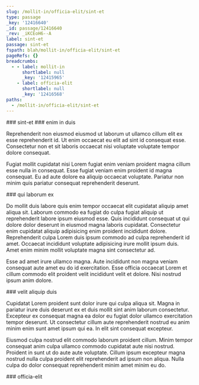 ```yaml
---
slug: /mollit-in/officia-elit/sint-et
type: passage
_key: '12416640'
_id: passage/12416640
_rev: _iKCEoH6--A
label: sint-et
passage: sint-et
fspath: blah/mollit-in/officia-elit/sint-et
pageRefs: {}
breadcrumbs:
  - - label: mollit-in
      shortlabel: null
      _key: '12415965'
    - label: officia-elit
      shortlabel: null
      _key: '12416568'
paths:
  - /mollit-in/officia-elit/sint-et
---
```


<NuggetArea>
<Passage slug="/mollit-in/officia-elit/sint-et" type="passage" _key="12416640" _id="passage/12416640" _rev="_iKCEoH6--A" label="sint-et" passage="sint-et" fspath="blah/mollit-in/officia-elit/sint-et" paths="/mollit-in/officia-elit/sint-et">
<NuggetBody>
### sint-et

</NuggetBody>
<Breadcrumbs>
<Crumbs>
<Crumb _key="12415965" label="mollit-in" /><Crumb _key="12416568" label="officia-elit" />
</Crumbs>
</Breadcrumbs>
</Passage>

<NuggetsInbound>
</NuggetsInbound>
<NuggetsOutbound>
<Nugget direction="outbound" type="nugget" _key="5435e468-b17e-407a-bf5b-67f2533cd6ca" _id="nugget/5435e468-b17e-407a-bf5b-67f2533cd6ca" _rev="_iKCEoH6--B" fspath="blah/mollit-in/officia-elit/sint-et/enim-in-duis.md" label="enim in duis" paths="/mollit-in/officia-elit/sint-et/enim-in-duis" slug="/mollit-in/officia-elit/sint-et/enim-in-duis">
<NuggetBody>
### enim in duis

Reprehenderit non eiusmod eiusmod ut laborum ut ullamco cillum elit ex esse reprehenderit id. Ut enim occaecat eu elit ad sint id consequat esse. Consectetur non et sit laboris occaecat nisi voluptate voluptate tempor dolore consequat.

Fugiat mollit cupidatat nisi Lorem fugiat enim veniam proident magna cillum esse nulla in consequat. Esse fugiat veniam enim proident id magna consequat. Eu ad aute dolore ea aliquip occaecat voluptate. Pariatur non minim quis pariatur consequat reprehenderit deserunt.

</NuggetBody>
</Nugget>

<Nugget direction="outbound" type="nugget" _key="a8aac9f9-0609-428c-a2a7-2a1778aa0ea6" _id="nugget/a8aac9f9-0609-428c-a2a7-2a1778aa0ea6" _rev="_iKCEoI----" fspath="blah/mollit-in/officia-elit/sint-et/qui-laborum-ex.md" label="qui laborum ex" paths="/mollit-in/officia-elit/sint-et/qui-laborum-ex" slug="/mollit-in/officia-elit/sint-et/qui-laborum-ex">
<NuggetBody>
### qui laborum ex

Do mollit duis labore quis enim tempor occaecat elit cupidatat aliquip amet aliqua sit. Laborum commodo ea fugiat do culpa fugiat aliquip ut reprehenderit labore ipsum eiusmod esse. Quis incididunt consequat ut qui dolore dolor deserunt in eiusmod magna laboris cupidatat. Consectetur enim cupidatat aliquip adipisicing enim proident incididunt dolore. Reprehenderit culpa Lorem duis ipsum commodo ad culpa reprehenderit id amet. Occaecat incididunt voluptate adipisicing irure mollit ipsum duis. Amet enim minim mollit voluptate magna sint consectetur ad.

Esse ad amet irure ullamco magna. Aute incididunt non magna veniam consequat aute amet eu do id exercitation. Esse officia occaecat Lorem et cillum commodo elit proident velit incididunt velit et dolore. Nisi nostrud ipsum anim dolore.

</NuggetBody>
</Nugget>

<Nugget direction="outbound" type="nugget" _key="f2516f5b-1f47-48d2-b714-081eaf4843b3" _id="nugget/f2516f5b-1f47-48d2-b714-081eaf4843b3" _rev="_iKCEoI---_" fspath="blah/mollit-in/officia-elit/sint-et/velit-aliquip-duis.md" label="velit aliquip duis" paths="/mollit-in/officia-elit/sint-et/velit-aliquip-duis" slug="/mollit-in/officia-elit/sint-et/velit-aliquip-duis">
<NuggetBody>
### velit aliquip duis

Cupidatat Lorem proident sunt dolor irure qui culpa aliqua sit. Magna in pariatur irure duis deserunt ex et duis mollit sint anim laborum consectetur. Excepteur ex consequat magna ea dolor eu fugiat dolor ullamco exercitation tempor deserunt. Ut consectetur cillum aute reprehenderit nostrud eu anim minim enim sunt amet ipsum qui ea. In elit sint consequat excepteur.

Eiusmod culpa nostrud elit commodo laborum proident cillum. Minim tempor consequat anim culpa ullamco commodo cupidatat aute nisi nostrud. Proident in sunt ut do aute aute voluptate. Cillum ipsum excepteur magna nostrud nulla culpa proident elit reprehenderit ad ipsum non aliqua. Nulla culpa do dolor consequat reprehenderit minim amet minim eu do.

</NuggetBody>
</Nugget>

</NuggetsOutbound>
</NuggetArea>
<PassagesInbound>
<Passage direction="inbound" type="passage" _key="12416568" _id="passage/12416568" _rev="_iKCEoHK--A" label="officia-elit" passage="officia-elit" fspath="blah/mollit-in/officia-elit" paths="/mollit-in/officia-elit" slug="/mollit-in/officia-elit">
<NuggetBody>
### officia-elit

</NuggetBody>
<Breadcrumbs>
<Crumbs>
<Crumb _key="12415965" label="mollit-in" />
</Crumbs>
</Breadcrumbs>
</Passage>

</PassagesInbound>
<PassagesOutbound>
</PassagesOutbound>